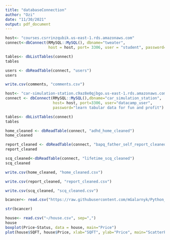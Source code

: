 ```yaml
---
title: "databaseConnection"
author: "Ozi"
date: "11/30/2021"
output: pdf_document
---
```


```r
host<- "courses.csrrinzqubik.us-east-1.rds.amazonaws.com"
connect<-dbConnect(RMySQL::MySQL(), dbname="tweater",
                   host = host, port= 3306, user = "student", password="datacamp")


```

```r
tables<- dbListTables(connect)
tables
```
```r
users <- dbReadTable(connect, "users")
users
```

```r
write.csv(comments, "comments.csv")
```

```r
host<- "car-simulation-station.c9az8e0qjbgo.us-east-1.rds.amazonaws.com"
connect <- dbConnect(RMySQL::MySQL(),dbname="car_simulation_station",
                     host= host, port=3306, user="datacamp_user",
                     password="learn tabular data for fun and profit")
```
```r
tables<- dbListTables(connect)
tables
```

```r
home_cleaned <- dbReadTable(connect, "adhd_home_cleaned")
home_cleaned
```


```r

report_cleaned <- dbReadTable(connect, "bapq_father_self_report_cleaned")
report_cleaned
```
```r
scq_cleaned<-dbReadTable(connect, "lifetime_scq_cleaned")
scq_cleaned
```

```r
write.csv(home_cleaned, "home_cleaned.csv")
```

```r
write.csv(report_cleaned, "report_cleaned.csv")

```


```r
write.csv(scq_cleaned, "scq_cleaned.csv")

```


```r
bcancer<- read.csv("https://raw.githubusercontent.com/mGalarnyk/Python_Tutorials/master/Kaggle/BreastCancerWisconsin/data/data.csv", header=TRUE)

str(bcancer)
```


```r
house<- read.csv("~/house.csv", sep=",")
house
boxplot(Price~Status, data = house, main="Price")
plot(house$SQFT, house$Price, xlab="SQFT", ylab="Price", main="ScatterPlot of Price and SQFT")
```
```r

```

```r

```


```r

```


```r

```